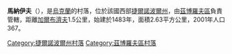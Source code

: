 {{coord|49|49|18|N|25|12|57|E|scale:30000|display=title}}

'''馬納伊夫'''（{{lang-uk|Манаїв}}），是[[烏克蘭|烏克蘭]]的村落，位於該國西部[[捷爾諾波爾州|捷爾諾波爾州]]，由[[茲博羅夫區|茲博羅夫區]]負責管轄，距離[[加爾布濟夫|加爾布濟夫]]1.5公里，始建於1483年，面積2.63平方公里，2001年人口367。

{{DEFAULTSORT:Манаїв}}
[[Category:捷爾諾波爾州村落|Category:捷爾諾波爾州村落]]
[[Category:茲博羅夫區村落|Category:茲博羅夫區村落]]


{{Ternopil-geo-stub}}